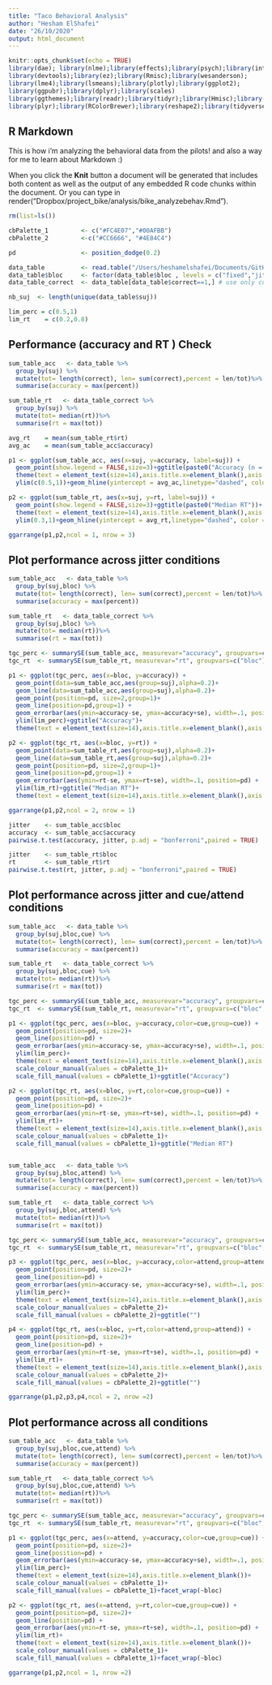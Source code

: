 ```yaml
---
title: "Taco Behavioral Analysis"
author: "Hesham ElShafei"
date: "26/10/2020"
output: html_document
---
```


```r
knitr::opts_chunk$set(echo = TRUE)
library(dae); library(nlme);library(effects);library(psych);library(interplot);
library(devtools);library(ez);library(Rmisc);library(wesanderson);
library(lme4);library(lsmeans);library(plotly);library(ggplot2);
library(ggpubr);library(dplyr);library(scales)
library(ggthemes);library(readr);library(tidyr);library(Hmisc);library(broom)
library(plyr);library(RColorBrewer);library(reshape2);library(tidyverse);library(matlabr)
```

## R Markdown

This is how i'm analyzing the behavioral data from the pilots! and also a way for me to learn about Markdown :)

When you click the **Knit** button a document will be generated that includes both content as well as the output of any embedded R code chunks within the document. Or you can type in render("Dropbox/project_bike/analysis/bike_analyzebehav.Rmd").

```r
rm(list=ls())

cbPalette_1         <- c("#FC4E07","#00AFBB") 
cbPalette_2         <-c("#CC6666", "#4E84C4") 

pd                  <- position_dodge(0.2)

data_table          <- read.table("/Users/heshamelshafei/Documents/GitHub/taco/psych/beh/analysis/taco_behavpilot_combined.txt", sep = ',',header=T)
data_table$bloc     <- factor(data_table$bloc , levels = c("fixed","jittered")) # re-order factor names
data_table_correct  <- data_table[data_table$correct==1,] # use only correct trials to compute RT

nb_suj  <- length(unique(data_table$suj))

lim_perc = c(0.5,1)
lim_rt    = c(0.2,0.8)

```

## Performance (accuracy and RT ) Check

```r

sum_table_acc   <- data_table %>%
  group_by(suj) %>%
  mutate(tot= length(correct), len= sum(correct),percent = len/tot)%>%
  summarise(accuracy = max(percent))

sum_table_rt   <- data_table_correct %>%
  group_by(suj) %>%
  mutate(tot= median(rt))%>%
  summarise(rt = max(tot))

avg_rt    = mean(sum_table_rt$rt)
avg_ac    = mean(sum_table_acc$accuracy)

p1 <- ggplot(sum_table_acc, aes(x=suj, y=accuracy, label=suj)) +
  geom_point(show.legend = FALSE,size=3)+ggtitle(paste0("Accuracy (n = ",nb_suj,")"))+
  theme(text = element_text(size=14),axis.title.x=element_blank(),axis.title.y=element_blank())+
  ylim(c(0.5,1))+geom_hline(yintercept = avg_ac,linetype="dashed", color = "black")

p2 <- ggplot(sum_table_rt, aes(x=suj, y=rt, label=suj)) +
  geom_point(show.legend = FALSE,size=3)+ggtitle(paste0("Median RT"))+
  theme(text = element_text(size=14),axis.title.x=element_blank(),axis.title.y=element_blank())+
  ylim(0.3,1)+geom_hline(yintercept = avg_rt,linetype="dashed", color = "black")

ggarrange(p1,p2,ncol = 1, nrow = 3)

```

## Plot performance across jitter conditions

```r

sum_table_acc   <- data_table %>%
  group_by(suj,bloc) %>%
  mutate(tot= length(correct), len= sum(correct),percent = len/tot)%>%
  summarise(accuracy = max(percent))

sum_table_rt   <- data_table_correct %>%
  group_by(suj,bloc) %>%
  mutate(tot= median(rt))%>%
  summarise(rt = max(tot))

tgc_perc <- summarySE(sum_table_acc, measurevar="accuracy", groupvars=c("bloc"), na.rm = TRUE)
tgc_rt  <- summarySE(sum_table_rt, measurevar="rt", groupvars=c("bloc"), na.rm = TRUE)

p1 <- ggplot(tgc_perc, aes(x=bloc, y=accuracy)) + 
  geom_point(data=sum_table_acc,aes(group=suj),alpha=0.2)+
  geom_line(data=sum_table_acc,aes(group=suj),alpha=0.2)+
  geom_point(position=pd, size=2,group=1)+
  geom_line(position=pd,group=1) +
  geom_errorbar(aes(ymin=accuracy-se, ymax=accuracy+se), width=.1, position=pd) +
  ylim(lim_perc)+ggtitle("Accuracy")+
  theme(text = element_text(size=14),axis.title.x=element_blank(),axis.title.y=element_blank())

p2 <- ggplot(tgc_rt, aes(x=bloc, y=rt)) + 
  geom_point(data=sum_table_rt,aes(group=suj),alpha=0.2)+
  geom_line(data=sum_table_rt,aes(group=suj),alpha=0.2)+
  geom_point(position=pd, size=2,group=1)+
  geom_line(position=pd,group=1) +
  geom_errorbar(aes(ymin=rt-se, ymax=rt+se), width=.1, position=pd) +
  ylim(lim_rt)+ggtitle("Median RT")+
  theme(text = element_text(size=14),axis.title.x=element_blank(),axis.title.y=element_blank())

ggarrange(p1,p2,ncol = 2, nrow = 1)

jitter    <- sum_table_acc$bloc
accuracy  <- sum_table_acc$accuracy 
pairwise.t.test(accuracy, jitter, p.adj = "bonferroni",paired = TRUE)

jitter    <- sum_table_rt$bloc
rt        <- sum_table_rt$rt 
pairwise.t.test(rt, jitter, p.adj = "bonferroni",paired = TRUE)

```

## Plot performance across jitter and cue/attend conditions

```r

sum_table_acc   <- data_table %>%
  group_by(suj,bloc,cue) %>%
  mutate(tot= length(correct), len= sum(correct),percent = len/tot)%>%
  summarise(accuracy = max(percent))

sum_table_rt   <- data_table_correct %>%
  group_by(suj,bloc,cue) %>%
  mutate(tot= median(rt))%>%
  summarise(rt = max(tot))

tgc_perc <- summarySE(sum_table_acc, measurevar="accuracy", groupvars=c("bloc","cue"), na.rm = TRUE)
tgc_rt  <- summarySE(sum_table_rt, measurevar="rt", groupvars=c("bloc","cue"), na.rm = TRUE)

p1 <- ggplot(tgc_perc, aes(x=bloc, y=accuracy,color=cue,group=cue)) + 
  geom_point(position=pd, size=2)+
  geom_line(position=pd) +
  geom_errorbar(aes(ymin=accuracy-se, ymax=accuracy+se), width=.1, position=pd) +
  ylim(lim_perc)+
  theme(text = element_text(size=14),axis.title.x=element_blank(),axis.title.y=element_blank(), legend.position = "none")+
  scale_colour_manual(values = cbPalette_1)+
  scale_fill_manual(values = cbPalette_1)+ggtitle("Accuracy")

p2 <- ggplot(tgc_rt, aes(x=bloc, y=rt,color=cue,group=cue)) + 
  geom_point(position=pd, size=2)+
  geom_line(position=pd) +
  geom_errorbar(aes(ymin=rt-se, ymax=rt+se), width=.1, position=pd) +
  ylim(lim_rt)+
  theme(text = element_text(size=14),axis.title.x=element_blank(),axis.title.y=element_blank(), legend.position = c(0.88,1),legend.title=element_blank())+
  scale_colour_manual(values = cbPalette_1)+
  scale_fill_manual(values = cbPalette_1)+ggtitle("Median RT")


sum_table_acc   <- data_table %>%
  group_by(suj,bloc,attend) %>%
  mutate(tot= length(correct), len= sum(correct),percent = len/tot)%>%
  summarise(accuracy = max(percent))

sum_table_rt   <- data_table_correct %>%
  group_by(suj,bloc,attend) %>%
  mutate(tot= median(rt))%>%
  summarise(rt = max(tot))

tgc_perc <- summarySE(sum_table_acc, measurevar="accuracy", groupvars=c("bloc","attend"), na.rm = TRUE)
tgc_rt  <- summarySE(sum_table_rt, measurevar="rt", groupvars=c("bloc","attend"), na.rm = TRUE)

p3 <- ggplot(tgc_perc, aes(x=bloc, y=accuracy,color=attend,group=attend)) + 
  geom_point(position=pd, size=2)+
  geom_line(position=pd) +
  geom_errorbar(aes(ymin=accuracy-se, ymax=accuracy+se), width=.1, position=pd) +
  ylim(lim_perc)+
  theme(text = element_text(size=14),axis.title.x=element_blank(),axis.title.y=element_blank(), legend.position = "none")+
  scale_colour_manual(values = cbPalette_2)+
  scale_fill_manual(values = cbPalette_2)+ggtitle("")

p4 <- ggplot(tgc_rt, aes(x=bloc, y=rt,color=attend,group=attend)) + 
  geom_point(position=pd, size=2)+
  geom_line(position=pd) +
  geom_errorbar(aes(ymin=rt-se, ymax=rt+se), width=.1, position=pd) +
  ylim(lim_rt)+
  theme(text = element_text(size=14),axis.title.x=element_blank(),axis.title.y=element_blank(), legend.position = c(0.85,1),legend.title=element_blank())+
  scale_colour_manual(values = cbPalette_2)+
  scale_fill_manual(values = cbPalette_2)+ggtitle("")

ggarrange(p1,p2,p3,p4,ncol = 2, nrow =2)

```

## Plot performance across all conditions

```r

sum_table_acc   <- data_table %>%
  group_by(suj,bloc,cue,attend) %>%
  mutate(tot= length(correct), len= sum(correct),percent = len/tot)%>%
  summarise(accuracy = max(percent))

sum_table_rt   <- data_table_correct %>%
  group_by(suj,bloc,cue,attend) %>%
  mutate(tot= median(rt))%>%
  summarise(rt = max(tot))

tgc_perc <- summarySE(sum_table_acc, measurevar="accuracy", groupvars=c("bloc","cue","attend"), na.rm = TRUE)
tgc_rt  <- summarySE(sum_table_rt, measurevar="rt", groupvars=c("bloc","cue","attend"), na.rm = TRUE)

p1 <- ggplot(tgc_perc, aes(x=attend, y=accuracy,color=cue,group=cue)) + 
  geom_point(position=pd, size=2)+
  geom_line(position=pd) +
  geom_errorbar(aes(ymin=accuracy-se, ymax=accuracy+se), width=.1, position=pd) +
  ylim(lim_perc)+
  theme(text = element_text(size=14),axis.title.x=element_blank())+
  scale_colour_manual(values = cbPalette_1)+
  scale_fill_manual(values = cbPalette_1)+facet_wrap(~bloc)

p2 <- ggplot(tgc_rt, aes(x=attend, y=rt,color=cue,group=cue)) + 
  geom_point(position=pd, size=2)+
  geom_line(position=pd) +
  geom_errorbar(aes(ymin=rt-se, ymax=rt+se), width=.1, position=pd) +
  ylim(lim_rt)+
  theme(text = element_text(size=14),axis.title.x=element_blank())+
  scale_colour_manual(values = cbPalette_1)+
  scale_fill_manual(values = cbPalette_1)+facet_wrap(~bloc)

ggarrange(p1,p2,ncol = 1, nrow =2)

```